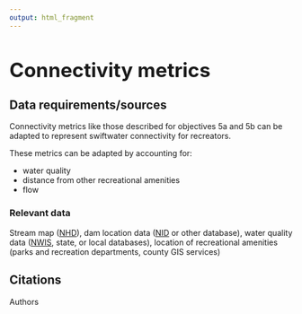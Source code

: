 ```yaml
---
output: html_fragment
---
```

<style type="text/css">
  h1{
  font-size: 2.5em;
}
</style>


# Connectivity metrics

## Data requirements/sources
Connectivity metrics like those described for objectives 5a and 5b can be adapted to represent swiftwater connectivity for recreators.

These metrics can be adapted by accounting for:

* water quality
* distance from other recreational amenities
* flow

### Relevant data

Stream map ([NHD](https://www.usgs.gov/national-hydrography/nhdplus-high-resolution)), dam location data ([NID](https://nid.usace.army.mil/#/) or other database), water quality data ([NWIS](https://waterdata.usgs.gov/nwis), state, or local databases), location of recreational amenities (parks and recreation departments, county GIS services)

## Citations
Authors
